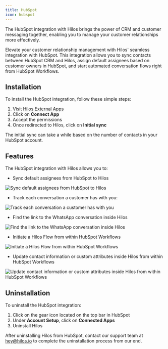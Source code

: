 ```yaml
---
title: HubSpot
icon: hubspot
---
```


The HubSpot integration with Hilos brings the power of CRM and customer messaging together, enabling you to manage your customer relationships more effectively.

Elevate your customer relationship management with Hilos' seamless integration with HubSpot. This integration allows you to sync contacts between HubSpot CRM and Hilos, assign default assignees based on customer owners in HubSpot, and start automated conversation flows right from HubSpot Workflows.

## Installation

To install the HubSpot integration, follow these simple steps:

1. Visit [Hilos External Apps](https://app.hilos.io/dev/external-apps)
2. Click on **Connect App**
3. Accept the permissions
4. Once redirected to Hilos, click on **Initial sync**

<Note>
The initial sync can take a while based on the number of contacts in your HubSpot account.
</Note>

## Features

The HubSpot integration with Hilos allows you to:

- Sync default assignees from HubSpot to Hilos

![Sync default assignees from HubSpot to Hilos](https://hilos-media.s3.us-east-2.amazonaws.com/documentation/userdocs/using-hilos/reference/Integrations/hubspot/assignees.png)

- Track each conversation a customer has with you:

![Track each conversation a customer has with you](https://hilos-media.s3.us-east-2.amazonaws.com/documentation/userdocs/using-hilos/reference/Integrations/hubspot/timeline.png)

- Find the link to the WhatsApp conversation inside Hilos

![Find the link to the WhatsApp conversation inside Hilos](https://hilos-media.s3.us-east-2.amazonaws.com/documentation/userdocs/using-hilos/reference/Integrations/hubspot/conversation-link.png)

- Initiate a Hilos Flow from within HubSpot Workflows

![Initiate a Hilos Flow from within HubSpot Workflows](https://hilos-media.s3.us-east-2.amazonaws.com/documentation/userdocs/using-hilos/reference/Integrations/hubspot/outbound-flow.png)

- Update contact information or custom attributes inside Hilos from within HubSpot Workflows

![Update contact information or custom attributes inside Hilos from within HubSpot Workflows](https://hilos-media.s3.us-east-2.amazonaws.com/documentation/userdocs/using-hilos/reference/Integrations/hubspot/contact-update.png)

## Uninstallation

To uninstall the HubSpot integration:

1. Click on the gear icon located on the top bar in HubSpot
2. Under **Account Setup**, click on **Connected Apps**
3. Uninstall Hilos

After uninstalling Hilos from HubSpot, contact our support team at [hey@hilos.io](mailto:hey@hilos.io) to complete the uninstallation process from our end.
